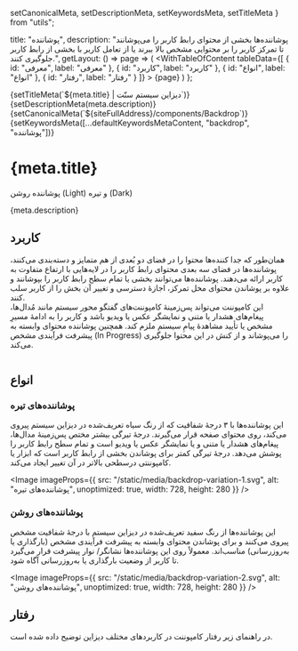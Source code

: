   setCanonicalMeta,
  setDescriptionMeta,
  setKeywordsMeta,
  setTitleMeta
} from "utils";

  title: "پوشاننده",
  description:
    "پوشاننده‌ها بخشی از محتوای رابط کاربر را می‌پوشانند تا تمرکز کاربر را بر محتوایی مشخص بالا ببرند یا از تعامل کاربر با بخشی از رابط کاربر جلوگیری کنند.",
  getLayout: () => page =>
    (
      <WithTableOfContent
        tableData={[
          { id: "معرفی", label: "معرفی" },
          { id: "کاربرد", label: "کاربرد" },
          { id: "انواع", label: "انواع" },
          { id: "رفتار", label: "رفتار" }
        ]}
      >
        {page}
      </WithTableOfContent>
    )
};

<Head>
  {setTitleMeta(`${meta.title} | دیزاین سیستم سنّت`)}
  {setDescriptionMeta(meta.description)}
  {setCanonicalMeta(`${siteFullAddress}/components/Backdrop`)}
  {setKeywordsMeta([...defaultKeywordsMetaContent, "backdrop", "پوشاننده"])}
</Head>

<h1>
  <span>{meta.title}</span>
  <AnchorButton anchorId="معرفی" />
</h1>

<p data-subtitle>پوشاننده‌ روشن (Light) و تیره (Dark)</p>

<p>{meta.description}</p>

<h2>
  <span>کاربرد</span>
  <AnchorButton anchorId="کاربرد" />
</h2>

<p>
  همان‌طور که جدا کننده‌ها محتوا را در فضای دو بُعدی از هم متمایز و دسته‌بندی
  می‌کنند، پوشاننده‌ها در فضای سه‌ بعدی محتوای رابط کاربر را در لایه‌هایی با
  ارتفاع متفاوت به کاربر ارائه می‌دهند. پوشاننده‌ها می‌توانند بخشی یا تمام سطح
  رابط‌ کاربر را بپوشانند و علاوه ‌بر پوشاندن محتوای مخل تمرکز، اجازهٔ دسترسی و
  تغییر آن بخش را از کاربر سلب ‌کنند.
  <br />
  این کامپوننت می‌تواند پس‌زمینهٔ کامپوننت‌های گفتگو محور سیستم مانند مُدال‌ها،
  پیغام‌های هشدار یا متنی و نمایشگر عکس یا ویدیو باشد و کاربر را به ادامهٔ مسیرِ
  مشخص یا تأیید مشاهدهٔ پیامِ سیستم ملزم کند. همچنین پوشاننده‌ محتوای وابسته به
  پیشرفت فرآیندی مشخص (In Progress) را می‌پوشاند و از کنش در این محتوا جلوگیری
  می‌کند.
</p>

<div data-columnWrapper>
  <Row>
    <Column all="12" sm="6">
      <div data-column>
        <Image
          caption="کاربرد پوشاننده‌های تیره در پس‌زمینهٔ کامپوننت‌های گفتگو محور سیستم"
          imageProps={{
            src: "/static/media/backdrop-usage-1.svg",
            alt: "کاربرد پوشاننده‌های تیره در پس‌زمینهٔ کامپوننت‌های گفتگو محور سیستم",
            unoptimized: true,
            width: 356,
            height: 297
          }}
        />
      </div>
    </Column>
    <Column all="12" sm="6">
      <div data-column>
        <Image
          caption="کاربرد پوشاننده‌های روشن در پوشاندن محتوای وابسته به پیشرفت فرآیندی مشخص"
          imageProps={{
            src: "/static/media/backdrop-usage-2.svg",
            alt: "کاربرد پوشاننده‌های روشن در پوشاندن محتوای وابسته به پیشرفت فرآیندی مشخص",
            unoptimized: true,
            width: 356,
            height: 297
          }}
        />
      </div>
    </Column>
  </Row>
</div>

<div>
  <p></p>
  <Divider spaced />
</div>

<h2>
  <span>انواع</span>
  <AnchorButton anchorId="انواع" />
</h2>

<h3>
  <span>پوشاننده‌های تیره</span>
  <AnchorButton anchorId="پوشاننده‌های تیره" />
</h3>

<p>
  این پوشاننده‌ها با ۳ درجهٔ شفافیت که از رنگ سیاه تعریف‌شده در دیزاین سیستم
  پیروی می‌کند، روی محتوای صفحه قرار می‌گیرند. درجهٔ تیرگی بیشتر مختص پس‌زمینهٔ
  مدال‌ها، پیغام‌های هشدار یا متنی و یا نمایشگر عکس یا ویدیو است و تمام سطح رابط
  کاربر را پوشش می‌دهد. درجهٔ تیرگی کمتر برای پوشاندن بخشی از رابط کاربر است که
  ابزار یا کامپوننتی درسطحی بالاتر در آن تغییر ایجاد می‌کند.
</p>

<Image
  imageProps={{
    src: "/static/media/backdrop-variation-1.svg",
    alt: "پوشاننده‌های تیره",
    unoptimized: true,
    width: 728,
    height: 280
  }}
/>

<Divider dotted />

<h3>
  <span>پوشاننده‌های روشن</span>
  <AnchorButton anchorId="پوشاننده‌های روشن" />
</h3>

<p>
  این پوشاننده‌ها از رنگ سفید تعریف‌شده در دیزاین سیستم با درجهٔ شفافیت مشخص
  پیروی می‌کنند و برای پوشاندن محتوای وابسته به پیشرفت فرآیندی مشخص (بارگذاری یا
  به‌روزرسانی) مناسب‌اند. معمولاً روی این پوشاننده‌ها نشانگر/ نوار پیشرفت قرار
  می‌گیرد تا کاربر از وضعیت بارگذاری یا به‌روزرسانی آگاه شود. ‌
</p>

<Image
  imageProps={{
    src: "/static/media/backdrop-variation-2.svg",
    alt: "پوشاننده‌های روشن",
    unoptimized: true,
    width: 728,
    height: 280
  }}
/>

<div>
  <p></p>
  <Divider spaced />
</div>

<h2>
  <span>رفتار</span>
  <AnchorButton anchorId="رفتار" />
</h2>

<p>
  در راهنمای زیر رفتار کامپوننت در کاربردهای مختلف دیزاین توضیح داده شده است.
</p>

<div data-columnWrapper>
  <Row>
    <Column all="12">
      <div data-column>
        <Behaviour
          variant="do"
          caption="پوشاننده‌ها می‌توانند دکمهٔ بستن داشته باشند تا کاربر را به سطح پایین‌تر برگردانند."
          imageProps={{
            src: "/static/media/backdrop-behaviour-1.svg",
            alt: "پوشاننده‌ها می‌توانند دکمهٔ بستن داشته باشند تا کاربر را به سطح پایین‌تر برگردانند.",
            unoptimized: true,
            width: 860,
            height: 472
          }}
        />
      </div>
    </Column>
    <Column all="12">
      <div data-column>
        <Behaviour
          variant="do"
          caption="در پوشاننده‌های پس‌زمینهٔ پیغام‌ هشدار یا متنی، کاربر می‌تواند با ضربه‌زدن یا کلیک‌کردن سطحِ در دسترس دیمر به سطح پایین‌تر رابط کاربر بازگردد."
          imageProps={{
            src: "/static/media/backdrop-behaviour-2.svg",
            alt: "در پوشاننده‌های پس‌زمینهٔ پیغام‌ هشدار یا متنی، کاربر می‌تواند با ضربه‌زدن یا کلیک‌کردن سطحِ در دسترس دیمر به سطح پایین‌تر رابط کاربر بازگردد.",
            unoptimized: true,
            width: 860,
            height: 472
          }}
        />
      </div>
    </Column>
  </Row>
</div>

